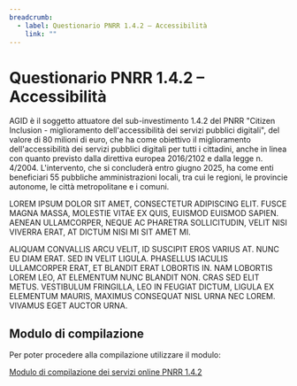 ```yaml
---
breadcrumb:
  - label: Questionario PNRR 1.4.2 – Accessibilità​
    link: ""
---
```


# Questionario PNRR 1.4.2 – Accessibilità​

AGID è il soggetto attuatore del sub-investimento 1.4.2 del PNRR "Citizen
Inclusion - miglioramento dell'accessibilità dei servizi pubblici digitali", del
valore di 80 milioni di euro, che ha come obiettivo il miglioramento
dell'accessibilità dei servizi pubblici digitali per tutti i cittadini, anche in
linea con quanto previsto dalla direttiva europea 2016/2102 e dalla legge
n. 4/2004. L'intervento, che si concluderà entro giugno 2025, ha come enti
beneficiari 55 pubbliche amministrazioni locali, tra cui le regioni, le
provincie autonome, le città metropolitane e i comuni.

LOREM IPSUM DOLOR SIT AMET, CONSECTETUR ADIPISCING ELIT. FUSCE MAGNA MASSA,
MOLESTIE VITAE EX QUIS, EUISMOD EUISMOD SAPIEN. AENEAN ULLAMCORPER, NEQUE AC
PHARETRA SOLLICITUDIN, VELIT NISI VIVERRA ERAT, AT DICTUM NISI MI SIT AMET MI.

ALIQUAM CONVALLIS ARCU VELIT, ID SUSCIPIT EROS VARIUS AT. NUNC EU DIAM ERAT. SED
IN VELIT LIGULA. PHASELLUS IACULIS ULLAMCORPER ERAT, ET BLANDIT ERAT LOBORTIS
IN. NAM LOBORTIS LOREM LEO, AT ELEMENTUM NUNC BLANDIT NON. CRAS SED ELIT METUS.
VESTIBULUM FRINGILLA, LEO IN FEUGIAT DICTUM, LIGULA EX ELEMENTUM MAURIS, MAXIMUS
CONSEQUAT NISL URNA NEC LOREM. VIVAMUS EGET AUCTOR URNA.

## Modulo di compilazione

Per poter procedere alla compilazione utilizzare il modulo:

[Modulo di compilazione dei servizi online PNRR 1.4.2](/form/servizi-online-pnrr)

